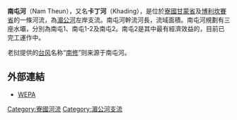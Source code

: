'''南屯河'''（Nam Theun），又名'''卡丁河'''（Khading），是位於[[寮國|寮國]][[甘蒙省|甘蒙省]]及[[博利坎賽省|博利坎賽省]]的一條河流，為[[湄公河|湄公河]]左岸支流。南屯河幹流河長{{convert|138|km|mi|abbr=on}}，流域面積{{convert|2800|km2|sqmi|abbr=on}}。南屯河規劃有三座水壩，分別為南屯1、南屯1-2及南屯2。南屯2是其中最有經濟效益的，目前已完工運作中。

老挝提供的[[台风|台风]]名称“[[台风南川|南修]]”则来源于南屯河。

==外部連結==
* [http://www.wepa-db.net/policies/state/laos/river.htm WEPA] {{Wayback|url=http://www.wepa-db.net/policies/state/laos/river.htm |date=20200906061838 }}

{{coord|18|19|32|N|103|59|52|E|region:LA_source:kolossus-frwiki|display=title}}

[[Category:寮國河流|Category:寮國河流]]
[[Category:湄公河支流|Category:湄公河支流]]